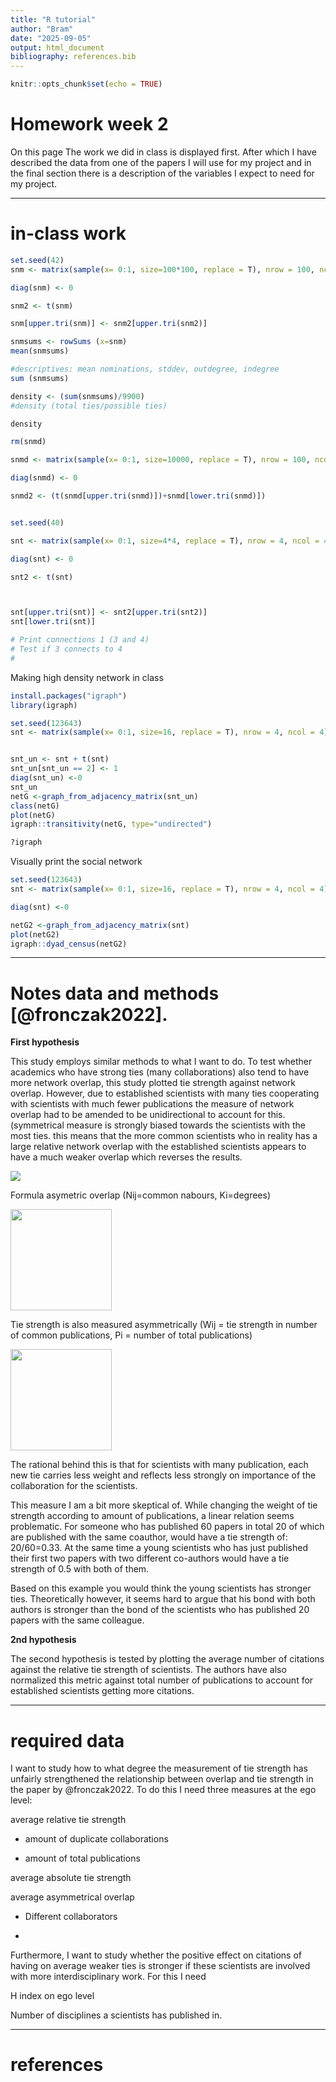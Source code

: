 ```yaml
---
title: "R tutorial"
author: "Bram"
date: "2025-09-05"
output: html_document
bibliography: references.bib
---
```


```r
knitr::opts_chunk$set(echo = TRUE)
```

# Homework week 2

On this page The work we did in class is displayed first. After which I have described the data from one of the papers I will use for my project and in the final section there is a description of the variables I expect to need for my project.

------------------------------------------------------------------------

# in-class work

```r
set.seed(42)
snm <- matrix(sample(x= 0:1, size=100*100, replace = T), nrow = 100, ncol = 100)

diag(snm) <- 0

snm2 <- t(snm)

snm[upper.tri(snm)] <- snm2[upper.tri(snm2)]

snmsums <- rowSums (x=snm)
mean(snmsums)

#descriptives: mean nominations, stddev, outdegree, indegree
sum (snmsums)

density <- (sum(snmsums)/9900)
#density (total ties/possible ties)

density

rm(snmd)

snmd <- matrix(sample(x= 0:1, size=10000, replace = T), nrow = 100, ncol = 100)

diag(snmd) <- 0

snmd2 <- (t(snmd[upper.tri(snmd)])+snmd[lower.tri(snmd)])


set.seed(40)

snt <- matrix(sample(x= 0:1, size=4*4, replace = T), nrow = 4, ncol = 4)

diag(snt) <- 0

snt2 <- t(snt)



snt[upper.tri(snt)] <- snt2[upper.tri(snt2)]
snt[lower.tri(snt)]

# Print connections 1 (3 and 4)
# Test if 3 connects to 4
#
```

Making high density network in class

```r
install.packages("igraph")
library(igraph)

set.seed(123643)
snt <- matrix(sample(x= 0:1, size=16, replace = T), nrow = 4, ncol = 4)


snt_un <- snt + t(snt)
snt_un[snt_un == 2] <- 1
diag(snt_un) <-0
snt_un
netG <-graph_from_adjacency_matrix(snt_un)
class(netG)
plot(netG)
igraph::transitivity(netG, type="undirected")

?igraph
```

Visually print the social network

```r
set.seed(123643)
snt <- matrix(sample(x= 0:1, size=16, replace = T), nrow = 4, ncol = 4)

diag(snt) <-0

netG2 <-graph_from_adjacency_matrix(snt)
plot(netG2)
igraph::dyad_census(netG2)

```

------------------------------------------------------------------------

# Notes data and methods [@fronczak2022].

**First hypothesis**

This study employs similar methods to what I want to do. To test whether academics who have strong ties (many collaborations) also tend to have more network overlap, this study plotted tie strength against network overlap. However, due to established scientists with many ties cooperating with scientists with much fewer publications the measure of network overlap had to be amended to be unidirectional to account for this. (symmetrical measure is strongly biased towards the scientists with the most ties. this means that the more common scientists who in reality has a large relative network overlap with the established scientists appears to have a much weaker overlap which reverses the results.

![](images/clipboard-1697859697.png)

Formula asymetric overlap (Nij=common nabours, Ki=degrees)

![](images/clipboard-672219640.png){width="162"}

Tie strength is also measured asymmetrically (Wij = tie strength in number of common publications, Pi = number of total publications)

![](images/clipboard-4282385513.png){width="162"}

The rational behind this is that for scientists with many publication, each new tie carries less weight and reflects less strongly on importance of the collaboration for the scientists.

This measure I am a bit more skeptical of. While changing the weight of tie strength according to amount of publications, a linear relation seems problematic. For someone who has published 60 papers in total 20 of which are published with the same coauthor, would have a tie strength of: 20/60=0.33. At the same time a young scientists who has just published their first two papers with two different co-authors would have a tie strength of 0.5 with both of them.

Based on this example you would think the young scientists has stronger ties. Theoretically however, it seems hard to argue that his bond with both authors is stronger than the bond of the scientists who has published 20 papers with the same colleague.

**2nd hypothesis**

The second hypothesis is tested by plotting the average number of citations against the relative tie strength of scientists. The authors have also normalized this metric against total number of publications to account for established scientists getting more citations.

------------------------------------------------------------------------

# required data

I want to study how to what degree the measurement of tie strength has unfairly strengthened the relationship between overlap and tie strength in the paper by @fronczak2022. To do this I need three measures at the ego level:

average relative tie strength

-   amount of duplicate collaborations

-   amount of total publications

average absolute tie strength

average asymmetrical overlap

-   Different collaborators

-   

Furthermore, I want to study whether the positive effect on citations of having on average weaker ties is stronger if these scientists are involved with more interdisciplinary work. For this I need

H index on ego level

Number of disciplines a scientists has published in.

------------------------------------------------------------------------

# references
